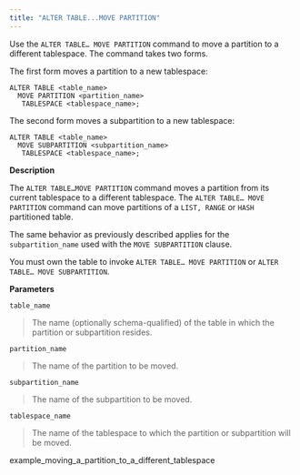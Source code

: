 ```yaml
---
title: "ALTER TABLE...MOVE PARTITION"
---
```


<div id="alter_table_move_partition" class="registered_link"></div>


Use the `ALTER TABLE… MOVE PARTITION` command to move a partition to a different tablespace. The command takes two forms.

The first form moves a partition to a new tablespace:

``` text
ALTER TABLE <table_name>
  MOVE PARTITION <partition_name>
   TABLESPACE <tablespace_name>;
```

The second form moves a subpartition to a new tablespace:

``` text
ALTER TABLE <table_name>
  MOVE SUBPARTITION <subpartition_name>
   TABLESPACE <tablespace_name>;
```

**Description**

The `ALTER TABLE…MOVE PARTITION` command moves a partition from its current tablespace to a different tablespace. The `ALTER TABLE… MOVE PARTITION` command can move partitions of a `LIST, RANGE` or `HASH` partitioned table.

The same behavior as previously described applies for the `subpartition_name` used with the `MOVE SUBPARTITION` clause.

You must own the table to invoke `ALTER TABLE… MOVE PARTITION` or `ALTER TABLE… MOVE SUBPARTITION`.

**Parameters**

`table_name`

> The name (optionally schema-qualified) of the table in which the partition or subpartition resides.

`partition_name`

> The name of the partition to be moved.

`subpartition_name`

> The name of the subpartition to be moved.

`tablespace_name`

> The name of the tablespace to which the partition or subpartition will be moved.

<div class="toctree" maxdepth="3">

example\_moving\_a\_partition\_to\_a\_different\_tablespace

</div>
